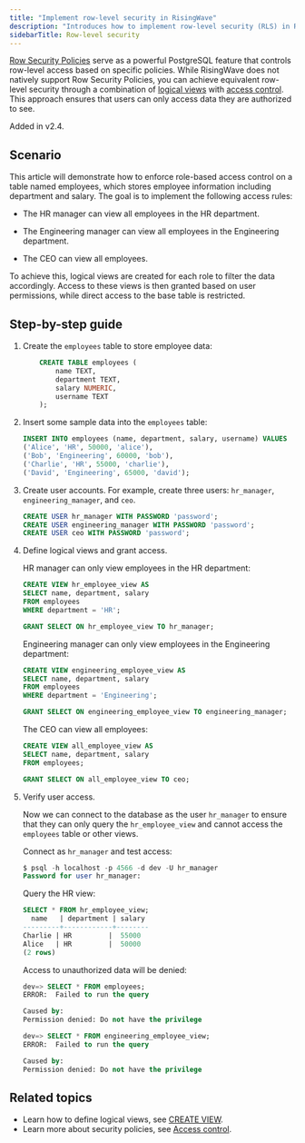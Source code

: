 ```yaml
---
title: "Implement row-level security in RisingWave"
description: "Introduces how to implement row-level security (RLS) in RisingWave by using logical views and access control."
sidebarTitle: Row-level security
---
```


[Row Security Policies](https://www.postgresql.org/docs/current/ddl-rowsecurity.html) serve as a powerful PostgreSQL feature that controls row-level access based on specific policies. While RisingWave does not natively support Row Security Policies, you can achieve equivalent row-level security through a combination of [logical views](/sql/commands/sql-create-view) with [access control](/operate/access-control). This approach ensures that users can only access data they are authorized to see.

<Note>
Added in v2.4.
</Note>

## Scenario

This article will demonstrate how to enforce role-based access control on a table named employees, which stores employee information including department and salary. The goal is to implement the following access rules:

- The HR manager can view all employees in the HR department.

- The Engineering manager can view all employees in the Engineering department.

- The CEO can view all employees.

To achieve this, logical views are created for each role to filter the data accordingly. Access to these views is then granted based on user permissions, while direct access to the base table is restricted.

## Step-by-step guide

1. Create the `employees` table to store employee data:

    ```sql
        CREATE TABLE employees (
            name TEXT,
            department TEXT,
            salary NUMERIC,
            username TEXT
        );
    ```

2. Insert some sample data into the `employees` table:

    ```sql
    INSERT INTO employees (name, department, salary, username) VALUES
    ('Alice', 'HR', 50000, 'alice'),
    ('Bob', 'Engineering', 60000, 'bob'),
    ('Charlie', 'HR', 55000, 'charlie'),
    ('David', 'Engineering', 65000, 'david');
    ```

3. Create user accounts. For example, create three users: `hr_manager`, `engineering_manager`, and `ceo`.

    ```sql
    CREATE USER hr_manager WITH PASSWORD 'password';
    CREATE USER engineering_manager WITH PASSWORD 'password';
    CREATE USER ceo WITH PASSWORD 'password';
    ```

4. Define logical views and grant access.

    HR manager can only view employees in the HR department:

    ```sql View for HR manager
    CREATE VIEW hr_employee_view AS
    SELECT name, department, salary
    FROM employees
    WHERE department = 'HR';

    GRANT SELECT ON hr_employee_view TO hr_manager;
    ```

    Engineering manager can only view employees in the Engineering department:

    ```sql View for engineering manager
    CREATE VIEW engineering_employee_view AS
    SELECT name, department, salary
    FROM employees
    WHERE department = 'Engineering';

    GRANT SELECT ON engineering_employee_view TO engineering_manager;
    ```

    The CEO can view all employees:

    ```sql View for CEO
    CREATE VIEW all_employee_view AS
    SELECT name, department, salary
    FROM employees;

    GRANT SELECT ON all_employee_view TO ceo;
    ```

5. Verify user access.

    Now we can connect to the database as the user `hr_manager` to ensure that they can only query the `hr_employee_view` and cannot access the `employees` table or other views.

    Connect as `hr_manager` and test access:
    
    ```sql
    $ psql -h localhost -p 4566 -d dev -U hr_manager
    Password for user hr_manager:
    ```

    Query the HR view:

    ```sql
    SELECT * FROM hr_employee_view;
      name   | department | salary
    ---------+------------+--------
    Charlie | HR         |  55000
    Alice   | HR         |  50000
    (2 rows)
    ```

    Access to unauthorized data will be denied:

    ```sql
    dev=> SELECT * FROM employees;
    ERROR:  Failed to run the query

    Caused by:
    Permission denied: Do not have the privilege

    dev=> SELECT * FROM engineering_employee_view;
    ERROR:  Failed to run the query

    Caused by:
    Permission denied: Do not have the privilege
    ```

## Related topics

- Learn how to define logical views, see [CREATE VIEW](/sql/commands/sql-create-view).
- Learn more about security policies, see [Access control](/operate/access-control).